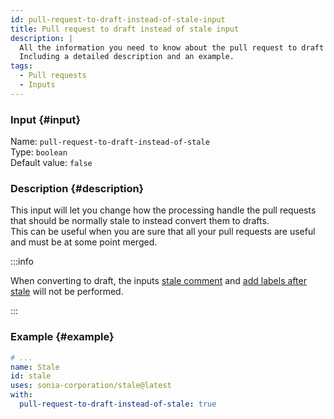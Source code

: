 ```yaml
---
id: pull-request-to-draft-instead-of-stale-input
title: Pull request to draft instead of stale input
description: |
  All the information you need to know about the pull request to draft instead of stale input.
  Including a detailed description and an example.
tags:
  - Pull requests
  - Inputs
---
```


### Input {#input}

Name: `pull-request-to-draft-instead-of-stale`  
Type: `boolean`  
Default value: `false`

### Description {#description}

This input will let you change how the processing handle the pull requests that should be normally stale to instead convert them to drafts.  
This can be useful when you are sure that all your pull requests are useful and must be at some point merged.

:::info

When converting to draft, the inputs [stale comment](pull-request-stale-comment-input) and [add labels after stale](pull-request-add-labels-after-stale-input) will not be performed.

:::

### Example {#example}

```yml {6}
# ...
name: Stale
id: stale
uses: sonia-corporation/stale@latest
with:
  pull-request-to-draft-instead-of-stale: true
```
